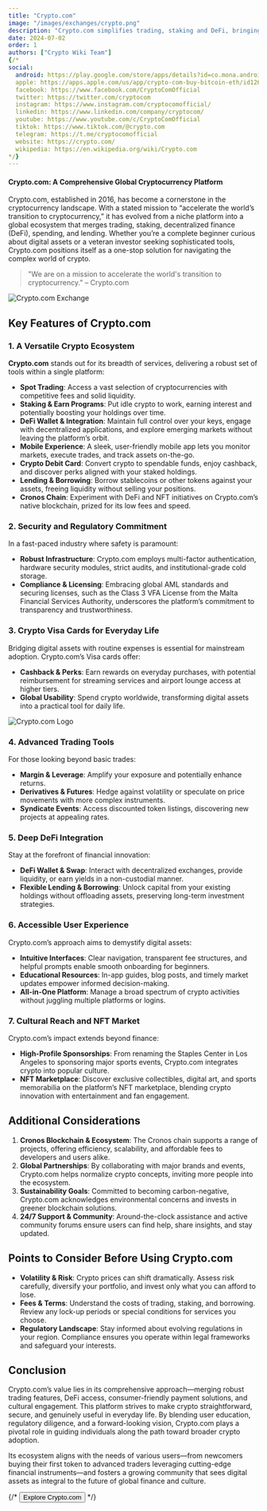```yaml
---
title: "Crypto.com"
image: "/images/exchanges/crypto.png"
description: "Crypto.com simplifies trading, staking and DeFi, bringing digital assets into your everyday life."
date: 2024-07-02
order: 1
authors: ["Crypto Wiki Team"]
{/*
social:
  android: https://play.google.com/store/apps/details?id=co.mona.android
  apple: https://apps.apple.com/us/app/crypto-com-buy-bitcoin-eth/id1262148500
  facebook: https://www.facebook.com/CryptoComOfficial
  twitter: https://twitter.com/cryptocom
  instagram: https://www.instagram.com/cryptocomofficial/
  linkedin: https://www.linkedin.com/company/cryptocom/
  youtube: https://www.youtube.com/c/CryptoComOfficial
  tiktok: https://www.tiktok.com/@crypto.com
  telegram: https://t.me/cryptocomofficial
  website: https://crypto.com/ 
  wikipedia: https://en.wikipedia.org/wiki/Crypto.com
*/}
---
```


#### Crypto.com: A Comprehensive Global Cryptocurrency Platform

Crypto.com, established in 2016, has become a cornerstone in the cryptocurrency landscape. With a stated mission to “accelerate the world’s transition to cryptocurrency,” it has evolved from a niche platform into a global ecosystem that merges trading, staking, decentralized finance (DeFi), spending, and lending. Whether you’re a complete beginner curious about digital assets or a veteran investor seeking sophisticated tools, Crypto.com positions itself as a one-stop solution for navigating the complex world of crypto.

> "We are on a mission to accelerate the world's transition to cryptocurrency." – Crypto.com

![Crypto.com Exchange](/images/exchanges/crypto.png)

## Key Features of Crypto.com

### 1. A Versatile Crypto Ecosystem

**Crypto.com** stands out for its breadth of services, delivering a robust set of tools within a single platform:

- **Spot Trading**: Access a vast selection of cryptocurrencies with competitive fees and solid liquidity.
- **Staking & Earn Programs**: Put idle crypto to work, earning interest and potentially boosting your holdings over time.
- **DeFi Wallet & Integration**: Maintain full control over your keys, engage with decentralized applications, and explore emerging markets without leaving the platform’s orbit.
- **Mobile Experience**: A sleek, user-friendly mobile app lets you monitor markets, execute trades, and track assets on-the-go.
- **Crypto Debit Card**: Convert crypto to spendable funds, enjoy cashback, and discover perks aligned with your staked holdings.
- **Lending & Borrowing**: Borrow stablecoins or other tokens against your assets, freeing liquidity without selling your positions.
- **Cronos Chain**: Experiment with DeFi and NFT initiatives on Crypto.com’s native blockchain, prized for its low fees and speed.

### 2. Security and Regulatory Commitment

In a fast-paced industry where safety is paramount:

- **Robust Infrastructure**: Crypto.com employs multi-factor authentication, hardware security modules, strict audits, and institutional-grade cold storage.
- **Compliance & Licensing**: Embracing global AML standards and securing licenses, such as the Class 3 VFA License from the Malta Financial Services Authority, underscores the platform’s commitment to transparency and trustworthiness.

### 3. Crypto Visa Cards for Everyday Life

Bridging digital assets with routine expenses is essential for mainstream adoption. Crypto.com’s Visa cards offer:

- **Cashback & Perks**: Earn rewards on everyday purchases, with potential reimbursement for streaming services and airport lounge access at higher tiers.
- **Global Usability**: Spend crypto worldwide, transforming digital assets into a practical tool for daily life.

![Crypto.com Logo](/images/posts/crypto-banner.jpg)

### 4. Advanced Trading Tools

For those looking beyond basic trades:

- **Margin & Leverage**: Amplify your exposure and potentially enhance returns.
- **Derivatives & Futures**: Hedge against volatility or speculate on price movements with more complex instruments.
- **Syndicate Events**: Access discounted token listings, discovering new projects at appealing rates.

### 5. Deep DeFi Integration

Stay at the forefront of financial innovation:

- **DeFi Wallet & Swap**: Interact with decentralized exchanges, provide liquidity, or earn yields in a non-custodial manner.
- **Flexible Lending & Borrowing**: Unlock capital from your existing holdings without offloading assets, preserving long-term investment strategies.

### 6. Accessible User Experience

Crypto.com’s approach aims to demystify digital assets:

- **Intuitive Interfaces**: Clear navigation, transparent fee structures, and helpful prompts enable smooth onboarding for beginners.
- **Educational Resources**: In-app guides, blog posts, and timely market updates empower informed decision-making.
- **All-in-One Platform**: Manage a broad spectrum of crypto activities without juggling multiple platforms or logins.

### 7. Cultural Reach and NFT Market

Crypto.com’s impact extends beyond finance:

- **High-Profile Sponsorships**: From renaming the Staples Center in Los Angeles to sponsoring major sports events, Crypto.com integrates crypto into popular culture.
- **NFT Marketplace**: Discover exclusive collectibles, digital art, and sports memorabilia on the platform’s NFT marketplace, blending crypto innovation with entertainment and fan engagement.

## Additional Considerations

1. **Cronos Blockchain & Ecosystem**: The Cronos chain supports a range of projects, offering efficiency, scalability, and affordable fees to developers and users alike.
2. **Global Partnerships**: By collaborating with major brands and events, Crypto.com helps normalize crypto concepts, inviting more people into the ecosystem.
3. **Sustainability Goals**: Committed to becoming carbon-negative, Crypto.com acknowledges environmental concerns and invests in greener blockchain solutions.
4. **24/7 Support & Community**: Around-the-clock assistance and active community forums ensure users can find help, share insights, and stay updated.

## Points to Consider Before Using Crypto.com

- **Volatility & Risk**: Crypto prices can shift dramatically. Assess risk carefully, diversify your portfolio, and invest only what you can afford to lose.
- **Fees & Terms**: Understand the costs of trading, staking, and borrowing. Review any lock-up periods or special conditions for services you choose.
- **Regulatory Landscape**: Stay informed about evolving regulations in your region. Compliance ensures you operate within legal frameworks and safeguard your interests.

## Conclusion

Crypto.com’s value lies in its comprehensive approach—merging robust trading features, DeFi access, consumer-friendly payment solutions, and cultural engagement. This platform strives to make crypto straightforward, secure, and genuinely useful in everyday life. By blending user education, regulatory diligence, and a forward-looking vision, Crypto.com plays a pivotal role in guiding individuals along the path toward broader crypto adoption.

Its ecosystem aligns with the needs of various users—from newcomers buying their first token to advanced traders leveraging cutting-edge financial instruments—and fosters a growing community that sees digital assets as integral to the future of global finance and culture.

{/* <Button href="https://crypto.com/">Explore Crypto.com</Button> */}
